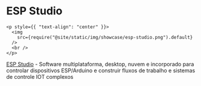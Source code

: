 # ESP Studio

```mdx-code-block
<p style={{ "text-align": "center" }}>
  <img
    src={require("@site/static/img/showcase/esp-studio.png").default}
  />
  <br />
</p>
```

[ESP Studio](https://github.com/torabian/esp-studio) - Software multiplataforma, desktop, nuvem e incorporado
para controlar dispositivos ESP/Arduino e construir fluxos de trabalho e sistemas de controle IOT complexos